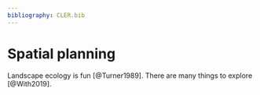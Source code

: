 ```yaml
---
bibliography: CLER.bib
---
```


<!-- Person responsible: Jung -->

# Spatial planning

Landscape ecology is fun [@Turner1989].
There are many things to explore [@With2019].
